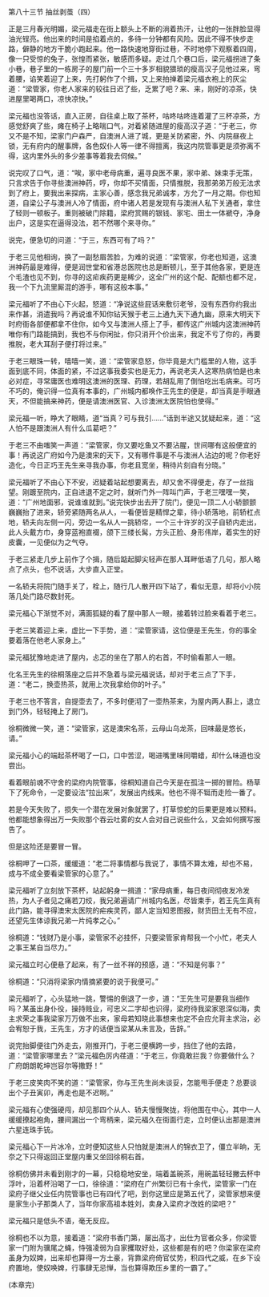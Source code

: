 

第八十三节 抽丝剥茧（四）

正是三月春光明媚，梁元福走在街上额头上不断的淌着热汗，让他的一张胖脸显得油光锃亮。他出来的时间是掐着点的，多待一分钟都有风险。因此不得不快步走路，僻静的地方干脆小跑起来。他一路快速地穿街过巷，不时地停下观察着四周，像一只受惊的兔子，张惶而紧张，敏感而多疑。走过几个巷口后，梁元福拐进了条小巷，巷子里的一栋房子的屋门前一个三十多岁相貌猥琐的瘦高汉子见他过来，弯着腰，谄笑着迎了上来，先打躬作了个揖，又上来拍掸着梁元福衣袍上的灰尘道：“梁管家，你老人家来的较往日迟了些，乏累了吧？来、来，刚好的凉茶，快进屋里喝两口，凉快凉快。”

梁元福也没答话，直入正房，自往桌上取了茶杯，咕咚咕咚连着灌了三杯凉茶，方感觉舒爽了些，瘫在椅子上略喘口气，对着紧随进屋的瘦高汉子道：“于老三，你又不是不知，梁家门户森严，自澳洲人进了城，更是关防紧密，外、内院昼夜上锁，无有府内的醒事牌，各色奴仆人等一律不得擅离，我这内院管事更是须弥离不得，这内里外头的多少差事等着我去伺候。”

说完叹了口气，道：“唉，家中老母病重，遍寻良医不果，家中弟、妹束手无策，只言求告于你寻些澳洲神药，哼，你却不买情面，只情推脱，我那弟弟万般无法求到了府上，要我出来探病，主家心善，感念我兄弟诚孝，方允了一月之期。你也知道，自梁公子与澳洲人冷了情面，府中诸人若是发现有与澳洲人私下关通者，拿住了轻则一顿板子。重则被破门除籍，梁府赏赐的银钱、家宅、田土一体褫夺，净身出户，这是实在逼得没法，若不然哪个来寻你。”

说完，便急切的问道：“于三，东西可有了吗？”

于老三见他相询，换了一副愁眉苦脸，为难的说道：“梁管家，你老也知道，这澳洲神药最是难得，便是润世堂和省港总医院也总是断顿儿，至于其他各家，更是连个毛渣也见不到，你寻的这疟疾药更是稀少，这全广州的这个配、配额也都不足，我一个下九流里厮混的游手，哪有这般本事。”

梁元福听了不由心下火起，怒道：“净说这些屁话来敷衍老爷，没有东西你约我出来作甚，消遣我吗？再说谁不知你钻天猴于老三上通九天下通九幽，原来大明天下时府衙各部便都拿不住你，如今又与澳洲人搭上了手，都传这广州城内这澳洲神药唯你有门路能搞到，我也不与你闲扯，你只消开个价出来，我定不亏了你的，再要推脱，老大耳刮子便打将过来。”

于老三眼珠一转，嘻嘻一笑，道：“梁管家息怒，你毕竟是大门槛里的人物，这手面到底不同，体面的紧，不过这事我委实也是无力，再说老夫人这寒热病怕是也未必对症，寻常庸医也难明这澳洲的医理、药理，若胡乱用了倒怕吃出毛病来。可巧不巧的，俺识得一位真有本事的，广州城内都唤作王先生的便是，却当真是手眼通天，不但能搞来神药，便是请澳洲医官、入诊澳洲太医院怕也使得。”

梁元福一听，睁大了眼睛，道“当真？可与我引……”话到半途又犹疑起来，道：“这人怕不是跟澳洲人有什么瓜葛吧？”

于老三不由嗤笑一声道：“梁管家，你又要吃鱼又不要沾腥，世间哪有这般便宜的事！再说这广府如今乃是澳宋的天下，又有哪件事是不与澳洲人沾边的呢？你老好造化，今日正巧王先生来寻我办事，你老且宽坐，稍待片刻自有分晓。”

梁元福听了不由心下不安，迟疑着站起想要离去，却又舍不得便走，存了一丝指望。刚踱至院内，正自进退不定之时，就听门外一阵叫门声，于老三嘿嘿一笑，道：“广州地面邪，说谁谁就到。”说完快步出去开了院门，便见一顶二人小轿颤颤巍巍抬了进来，轿旁紧随两名从人，一看便皆是精悍之辈，待小轿落地，前轿杠点地，轿夫向左侧一闪，旁边一名从人一挑轿帘，一个三十许岁的汉子自轿内走出，此人头戴方巾，身穿蓝袍直裰，颌下三缕长髯，方头正脸、身形伟岸，着实生的好皮囊，一见便似为之气夺。

于老三紧走几步上前作了个揖，随后踮起脚尖轻声在那人耳畔低语了几句，那人略点了点头，也不说话，大步直入正堂。

一名轿夫将院门随手关了，栓上，随行几人散开四下站了，看似无意，却将小小院落几处门路尽数封死。

梁元福心下渐觉不对，满面狐疑的看了屋中那人一眼，接着转过脸来看着于老三。

于老三笑着迎上来，虚比一下手势，道：“梁管家请，这位便是王先生，你的事全要着落在他老人家身上。”

梁元福犹豫地走进了屋内，忐忑的坐在了那人的右首，不时偷看那人一眼。

化名王先生的徐桐落座之后并不急着与梁元福说话，却对于老三点了下手，道：“老二，换壶热茶，就用上次我拿给你的叶子。”

于老三也不答言，自提壶去了，不多时便沏了一壶热茶来，为屋内两人斟上，退立到门外，轻轻掩上了房门。

徐桐微微一笑，道：“梁管家，这是澳宋名茶，云母山乌龙茶，回味最是悠长，请。”

梁元福小心的端起茶杯喝了一口，口中苦涩，喝进嘴里味同嚼蜡，却什么味道也没尝出。

看着眼前魂不守舍的梁府内院管事，徐桐知道自己今天是在孤注一掷的冒险。杨草下了死命令，一定要设法“拉出来”，发展出内线来。他也不得不铤而走险一番了。

若是今天失败了，损失一个潜在发展对象就罢了，打草惊蛇的后果更是难以预料。他都能想象得出万一失败那个吞云吐雾的女人会对自己说些什么，又会如何撰写报告了。

但是这险还是要冒一冒。

徐桐呷了一口茶，缓缓道：“老二将事情都与我说了，事情不算太难，却也不易，成与不成全要看梁管家的心意了。”

梁元福听了立刻放下茶杯，站起躬身一揖道：“家母病重，每日夜间彻夜发冷发热，为人子者见之痛若刀绞，我兄弟遍请广州城内名医，尽皆束手，若王先生真有此门路，能寻得澳宋太医院的疟疾灵药，鄙人定当知恩图报，财货田土无有不应，还望先生体谅我兄弟一片纯孝之心。”

徐桐道：“钱财乃是小事，梁管家不必挂怀，只要梁管家肯帮我一个小忙，老夫人之事王某自当尽力。”

梁元福立时心便悬了起来，有了一丝不祥的预感，道：“不知是何事？”

徐桐道：“只消将梁家内情摘紧要的说于我便可。”

梁元福听了，心头猛地一跳，警惕的倒退了一步，道：“王先生可是要我当细作吗？某虽出身仆役，操持贱业，可忠义二字却也识得，梁府待我梁家恩深似海，卖主求荣之事我梁家万万做不出来，家母若知晓此事想来也定不会应允背主求治，必会宥恕于我，王先生，方才的话便当梁某从未言及，告辞。”

说完抬脚便往门外走去，刚推开门，于老三便横跨一步，挡住了他的去路，道：“梁管家哪里去？”梁元福色厉内荏道：“于老三，你竟敢拦我？你要做什么？广府朗朗乾坤岂容尔等撒野！”

于老三皮笑肉不笑的道：“梁管家，你与王先生尚未谈妥，怎能甩手便走？总要谈出个子丑寅卯，再走也是不迟啊。”

梁元福有心使强硬闯，却见那四个从人、轿夫慢慢聚拢，将他围在中心，其中一人缓缓撩起袍角，腰间漏出一个弯柄来，梁元福久在街面行走，立时便认出那是澳洲六星连珠手铳。

梁元福心下一片冰冷，立时便知这些人只怕就是澳洲人的锦衣卫了，僵立半晌，无奈之下只得返回正堂屋内重又坐回徐桐右首。

徐桐仿佛并未看到刚才的一幕，只稳稳地安坐，端着盖碗茶，用碗盖轻轻撇去杯中浮叶，沿着杯沿喝了一口，徐徐道：“梁府在广州繁衍已有十余代，梁管家一门在梁府子继父业任内院管事也已有四代了吧，到你这里应是第五代了，梁管家想来便是家生小子那类人了，当年你家高祖本姓刘，卖身入梁府才改姓的梁吧？”

梁元福只是低头不语，毫无反应。

徐桐也不以为意，接着道：“梁府书香门第，屡出高才，出仕为官者众多，你梁管家一门附为骥尾之蝇，恃强凌弱为自家攫取好处，这些都是有的吧？你梁家在梁府虽身为奴婢，出来却也算得一方土豪，背靠梁府倚官仗势，积四代之威，在乡下设府置地，使奴唤婢，行事肆无忌惮，当也算得欺压乡里的一霸了。”

(本章完)

